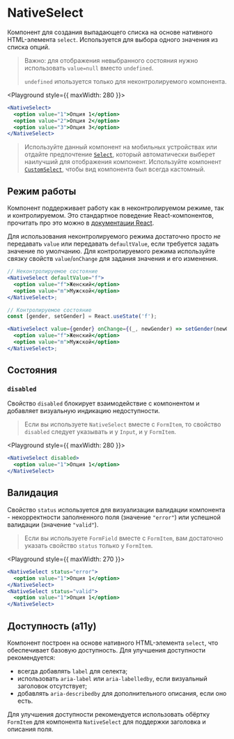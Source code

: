 <Overview>

# NativeSelect

Компонент для создания выпадающего списка на основе нативного HTML-элемента `select`.
Используется для выбора одного значения из списка опций.

</Overview>

> Важно: для отображения невыбранного состояния нужно использовать `value=null` вместо `undefined`.
>
> `undefined` ипользуется только для неконтролируемого компонента.

<Playground style={{ maxWidth: 280 }}>
  ```jsx
  <NativeSelect>
    <option value="1">Опция 1</option>
    <option value="2">Опция 2</option>
    <option value="3">Опция 3</option>
  </NativeSelect>
  ```
</Playground>

> Используйте данный компонент на мобильных устройствах или отдайте предпочтение [`Select`](/components/select),
> который автоматически выберет наилучший для отображения компонент.
> Используйте компонент [`CustomSelect`](/components/custom-select), чтобы вид компонента был всегда кастомный.

## Режим работы

Компонент поддерживает работу как в неконтролируемом режиме, так и контролируемом. Это стандартное поведение
React-компонентов, прочитать про это можно в [документации React](https://react.dev/reference/react-dom/components/input#controlling-an-input-with-a-state-variable).

Для использования неконтролируемого режима достаточно просто _не_ передавать `value` или передавать `defaultValue`, если
требуется задать значение по умолчанию.
Для контролируемого режима используйте связку свойств `value`/`onChange` для задания значения и его изменения.

```jsx
// Неконтролируемое состояние
<NativeSelect defaultValue="f">
  <option value="f">Женский</option>
  <option value="m">Мужской</option>
</NativeSelect>;

// Контролируемое состояние
const [gender, setGender] = React.useState('f');

<NativeSelect value={gender} onChange={(_, newGender) => setGender(newGender)}>
  <option value="f">Женский</option>
  <option value="m">Мужской</option>
</NativeSelect>;
```

## Состояния

### `disabled`

Свойство `disabled` блокирует взаимодействие с компонентом и добавляет визуальную индикацию недоступности.

> Если вы используете `NativeSelect` вместе с `FormItem`, то свойство `disabled` следует указывать и у `Input`, и у `FormItem`.

<Playground style={{ maxWidth: 280 }}>
  ```jsx
  <NativeSelect disabled>
    <option value="1">Опция 1</option>
  </NativeSelect>
  ```
</Playground>

## Валидация

Свойство `status` используется для визуализации валидации компонента - некорректности заполненного поля (значение `"error"`)
или успешной валидации (значение `"valid"`).

> Если вы используете `FormField` вместе с `FormItem`, вам достаточно указать свойство `status` только у `FormItem`.

<Playground style={{ maxWidth: 270 }}>
  ```jsx
  <NativeSelect status="error">
    <option value="1">Опция 1</option>
  </NativeSelect>
  <NativeSelect status="valid">
    <option value="1">Опция 1</option>
  </NativeSelect>
  ```
</Playground>

## Доступность (a11y)

Компонент построен на основе нативного HTML-элемента `select`, что обеспечивает базовую доступность. Для улучшения доступности рекомендуется:

- всегда добавлять `label` для селекта;
- использовать `aria-label` или `aria-labelledby`, если визуальный заголовок отсутствует;
- добавлять `aria-describedby` для дополнительного описания, если оно есть.

Для улучшения доступности рекомендуется использовать обёртку `FormItem` для компонента `NativeSelect` для
поддержки заголовка и описания поля.
